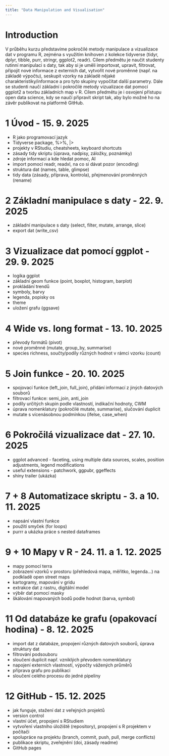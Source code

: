 ```yaml
---
title: "Data Manipulation and Visualisation"
---
```


# Introduction

V průběhu kurzu představíme pokročilé metody manipulace a vizualizace dat v programu R, zejména s využitím knihoven z kolekce tidyverse (tidyr, dplyr, tibble, purr, stringr, ggplot2, readr). Cílem předmětu je naučit studenty rutinní manipulaci s daty, tak aby si je uměli importovat, upravit, filtrovat, připojit nové informace z externích dat, vytvořit nové proměnné (např. na základě výpočtu), seskupit vzorky na základě nějaké charakteristiky/informace a pro tyto skupiny vypočítat další parametry. Dále se studenti naučí základní i pokročilé metody vizualizace dat pomocí ggplot2 a tvorbu základních map v R. Cílem předmětu je i osvojení přístupu open data science, kdy se naučí připravit skript tak, aby bylo možné ho na závěr publikovat na platformě GitHub.

# 1 Úvod - 15. 9. 2025

-   R jako programovací jazyk
-   Tidyverse package, %\>%, \|\>
-   projekty v RStudiu, cheatsheets, keyboard shortcuts\
-   zásady tidy skriptu (úprava, nadpisy, záložky, poznámky)
-   zdroje informací a kde hledat pomoc, AI
-   import pomocí readr, readxl, na co si dávat pozor (encoding)
-   struktura dat (names, table, glimpse)
-   tidy data (zásady, příprava, kontrola), přejmenování proměnných (rename)

# 2 Základní manipulace s daty - 22. 9. 2025

-   základní manipulace s daty (select, filter, mutate, arrange, slice)
-   export dat (write_csv)

# 3 Vizualizace dat pomocí ggplot - 29. 9. 2025

-   logika ggplot
-   základní geom funkce (point, boxplot, histogram, barplot)
-   prokládání trendů
-   symboly, barvy
-   legenda, popisky os
-   theme
-   uložení grafu (ggsave)

# 4 Wide vs. long format - 13. 10. 2025

-   převody formátů (pivot)
-   nové proměnné (mutate, group_by, summarise)
-   species richness, součty/podíly různých hodnot v rámci vzorku (count)

# 5 Join funkce - 20. 10. 2025

-   spojovací funkce (left_join, full_join), přidání informací z jiných datových souborů
-   filtrovací funkce: semi_join, anti_join
-   podíly určitých skupin podle vlastností, indikační hodnoty, CWM
-   úprava nomenklatury (pokročilé mutate, summarise), slučování duplicit
-   mutate s vícenásobnou podmínkou (ifelse, case_when)

# 6 Pokročilá vizualizace dat - 27. 10. 2025

-   ggplot advanced - faceting, using multiple data sources, scales, position adjustments, legend modifications
-   useful extensions - patchwork, ggpubr, ggeffects
-   shiny trailer (ukázka)

# 7 + 8 Automatizace skriptu - 3. a 10. 11. 2025

-   napsání vlastní funkce
-   použití smyček (for loops)
-   purrr a ukázka práce s nested dataframes

# 9 + 10 Mapy v R - 24. 11. a 1. 12. 2025

-   mapy pomocí terra
-   zobrazení vzorků v prostoru (přehledová mapa, měřítko, legenda…) na podkladě open street maps
-   kartogramy, mapování v gridu
-   extrakce dat z rastru, digitální model
-   výběr dat pomocí masky
-   škálování mapovaných bodů podle hodnot (barva, symbol)

# 11 Od databáze ke grafu (opakovací hodina) - 8. 12. 2025

-   import dat z databáze, propojení různých datových souborů, úprava struktury dat
-   filtrování podsouboru
-   sloučení duplicit např. vzniklých převodem nomenklatury
-   napojení externích vlastností, výpočty vážených průměrů
-   příprava grafu pro publikaci
-   sloučení celého procesu do jedné pipeliny

# 12 GitHub - 15. 12. 2025

-   jak funguje, stažení dat z veřejných projektů
-   version control
-   vlastní účet, propojení s RStudiem
-   vytvoření vlastního úložiště (repository), propojení s R projektem v počítači
-   spolupráce na projektu (branch, commit, push, pull, merge conflicts)
-   publikace skriptu, zveřejnění (doi, zásady readme)
-   GitHub pages
